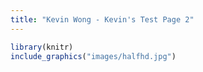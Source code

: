 ```yaml
---
title: "Kevin Wong - Kevin's Test Page 2"
---
```





```r
library(knitr)
include_graphics("images/halfhd.jpg")
```